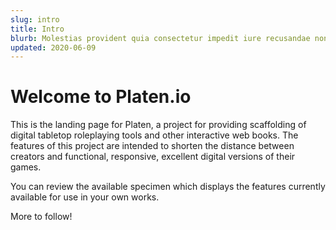 ```yaml
---
slug: intro
title: Intro
blurb: Molestias provident quia consectetur impedit iure recusandae non.
updated: 2020-06-09
---
```


# Welcome to Platen.io

This is the landing page for Platen, a project for providing scaffolding of digital tabletop roleplaying tools and other interactive web books. The features of this project are intended to shorten the distance between creators and functional, responsive, excellent digital versions of their games.

You can review the available specimen which displays the features currently available for use in your own works.

More to follow!
